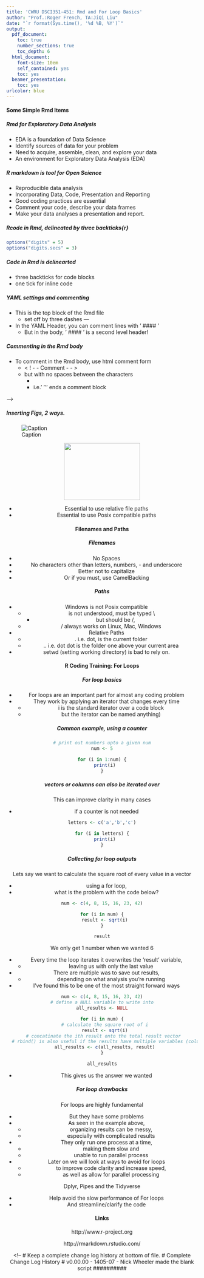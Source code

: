 ---
title: 'CWRU DSCI351-451: Rmd and For Loop Basics'
author: "Prof.:Roger French, TA:JiQi Liu"
date: "`r format(Sys.time(), '%d %B, %Y')`"
output:
  pdf_document:
    toc: true
    number_sections: true
    toc_depth: 6
  html_document:
    font-size: 10em
    self_contained: yes
    toc: yes
  beamer_presentation:
    toc: yes
urlcolor: blue
---

<!--
# Script Name: 1708-351-451-HW2-ForLoop-NAME.Rmd
# Purpose: This is a blank Rmd file to start a new open science data analysis from
# Authors: Roger H. French
# License: Creative Commons Attribution-ShareAlike 4.0 International License.
##########
# Latest Changelog Entires:
# v0.00.01 - 1501cwru-dsci-NAMEIT.RMD - Roger French started this blank Rmd
##########

# Rmd code goes below the comment marker!
-->

 
 \setcounter{section}{2}
 \setcounter{subsection}{2}
 \setcounter{subsubsection}{2}


#### Some Simple Rmd Items 

##### Rmd for Exploratory Data Analysis
 
  - EDA is a foundation of Data Science
  - Identify sources of data for your problem
  - Need to acquire, assemble, clean, and explore your data
  - An environment for Exploratory Data Analysis (EDA)  

##### R markdown is tool for Open Science

  - Reproducible data analysis
  - Incorporating Data, Code, Presentation and Reporting
  - Good coding practices are essential
  - Comment your code, describe your data frames
  - Make your data analyses a presentation and report.
   
##### Rcode in Rmd, delineated by three backticks{r}

```{r,echo=TRUE,message=TRUE}
options("digits" = 5)
options("digits.secs" = 3)
```
 
##### Code in Rmd is delinearted 

  - three backticks for code blocks
  - one tick for inline code
 
##### YAML settings and commenting
  - This is the top block of the Rmd file
    - set off by three dashes ---  
  - In the YAML Header, you can comment lines with ' #### ' 
    - But in the body, ' #### ' is a second level header!

##### Commenting in the Rmd body
  - To comment in the Rmd body, use html comment form
    - < ! - - Comment - - >  
    - but with no spaces between the characters
      - <!-- regular html comment --> 
      -  i.e.' <!-- ' starts a comment block  
      -  ''' --> ''' ends a comment block  

<!--
  So this is a comment block  
  
   In the YAML header its ####    (a bit confusing since this is a 2nd level header in the rest of the file)
         In the rest of the file its <!-- regular html comment -->
-->

##### Inserting Figs, 2 ways.

  ![Caption](../figs/energy_cradle_v5-logo.png)
  
  <center><img src="../figs/energy_cradle_v5-logo.png" height="150px" width="200px" />

  - Essential to use relative file paths
  - Essential to use Posix compatible paths

#### Filenames and Paths  

##### Filenames

  - No Spaces
  - No characters other than letters, numbers, - and underscore
  - Better not to capitalize
  - Or if you must, use CamelBacking

##### Paths

  - Windows is not Posix compatible
    - \ is not understood, must be typed \\
      - but should be /, 
    - / always works on Linux, Mac, Windows
  - Relative Paths
      - . i.e. dot, is the current folder
      - .. i.e. dot dot is the folder one above your current area
  - setwd (setting working directory) is bad to rely on.  



#### R Coding Training: For Loops

##### For loop basics

  - For loops are an important part for almost any coding problem
  - They work by applying an iterator that changes every time 
    - i is the standard iterator over a code block
    - but the iterator can be named anything) 

##### Common example, using a counter 

```{r}
# print out numbers upto a given num
num <- 5

for (i in 1:num) {
  print(i)
}
```

##### vectors or columns can also be iterated over

This can improve clarity in many cases 

  - if a counter is not needed

```{r}
letters <- c('a','b','c')

for (i in letters) {
  print(i)
}
```

##### Collecting for loop outputs

Lets say we want to calculate the square root of every value in a vector 

  - using a for loop, 
  - what is the problem with the code below?

```{r}
num <- c(4, 8, 15, 16, 23, 42)

for (i in num) {
  result <- sqrt(i)
}

result
```

We only get 1 number when we wanted 6

  - Every time the loop iterates it overwrites the 'result' variable, 
    - leaving us with only the last value
  - There are multiple was to save out results, 
    - depending on what analysis you're running
  - I've found this to be one of the most straight forward ways

```{r}
num <- c(4, 8, 15, 16, 23, 42)
# define a NULL variable to write into
all_results <- NULL

for (i in num) {
  # calculate the square root of i
  result <- sqrt(i)
  # concatinate the ith result onto the total result vector 
  # rbind() is also useful if the results have multiple variables (columns)
  all_results <- c(all_results, result)
}

all_results
```

- This gives us the answer we wanted

##### For loop drawbacks

For loops are highly fundamental 

  - But they have some problems
  - As seen in the example above, 
    - organizing results can be messy, 
    - especially with complicated results
  - They only run one process at a time, 
    - making them slow and 
    - unable to run parallel process
  - Later on we will look at ways to avoid for loops 
    - to improve code clarity and increase speed, 
    - as well as allow for parallel processing
    
Dplyr, Pipes and the Tidyverse

  - Help avoid the slow performance of For loops
  - And streamline/clarify the code


#### Links
 
http://www.r-project.org 

http://rmarkdown.rstudio.com/  

<!--
# Keep a complete change log history at bottom of file.
# Complete Change Log History
# v0.00.00 - 1405-07 - Nick Wheeler made the blank script
##########


